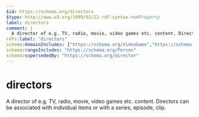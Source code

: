 ```yaml
---
$id: https://schema.org/directors
$type: http://www.w3.org/1999/02/22-rdf-syntax-ns#Property
label: directors
comment: |
  A director of e.g. TV, radio, movie, video games etc. content. Directors can be associated with individual items or with a series, episode, clip.
rdfs:label: "directors"
schema:domainIncludes: ["https://schema.org/VideoGame","https://schema.org/Clip","https://schema.org/VideoGameSeries","https://schema.org/RadioSeries","https://schema.org/Episode","https://schema.org/VideoObject","https://schema.org/TVSeries","https://schema.org/MovieSeries","https://schema.org/Movie"]
schema:rangeIncludes: "https://schema.org/Person"
schema:supersededBy: "https://schema.org/director"
---
```


# directors

A director of e.g. TV, radio, movie, video games etc. content. Directors can be associated with individual items or with a series, episode, clip.

